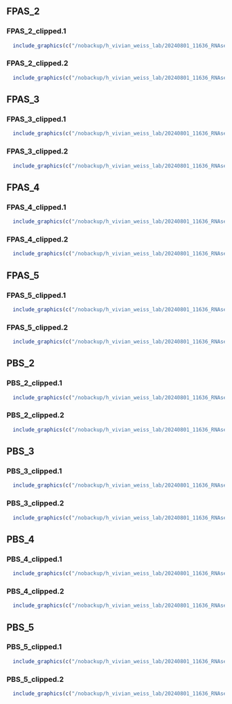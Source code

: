 
## FPAS_2


### FPAS_2_clipped.1

```r
  include_graphics(c("/nobackup/h_vivian_weiss_lab/20240801_11636_RNAseq_mouse/fastqc_post_trim/result/FPAS_2/FPAS_2_clipped.1_fastqc/Images/per_base_quality.png", "/nobackup/h_vivian_weiss_lab/20240801_11636_RNAseq_mouse/fastqc_post_trim/result/FPAS_2/FPAS_2_clipped.1_fastqc/Images/per_base_sequence_content.png", "/nobackup/h_vivian_weiss_lab/20240801_11636_RNAseq_mouse/fastqc_post_trim/result/FPAS_2/FPAS_2_clipped.1_fastqc/Images/per_sequence_quality.png", "/nobackup/h_vivian_weiss_lab/20240801_11636_RNAseq_mouse/fastqc_post_trim/result/FPAS_2/FPAS_2_clipped.1_fastqc/Images/per_sequence_gc_content.png", "/nobackup/h_vivian_weiss_lab/20240801_11636_RNAseq_mouse/fastqc_post_trim/result/FPAS_2/FPAS_2_clipped.1_fastqc/Images/per_tile_quality.png", "/nobackup/h_vivian_weiss_lab/20240801_11636_RNAseq_mouse/fastqc_post_trim/result/FPAS_2/FPAS_2_clipped.1_fastqc/Images/adapter_content.png")) 
```


### FPAS_2_clipped.2

```r
  include_graphics(c("/nobackup/h_vivian_weiss_lab/20240801_11636_RNAseq_mouse/fastqc_post_trim/result/FPAS_2/FPAS_2_clipped.2_fastqc/Images/per_base_quality.png", "/nobackup/h_vivian_weiss_lab/20240801_11636_RNAseq_mouse/fastqc_post_trim/result/FPAS_2/FPAS_2_clipped.2_fastqc/Images/per_base_sequence_content.png", "/nobackup/h_vivian_weiss_lab/20240801_11636_RNAseq_mouse/fastqc_post_trim/result/FPAS_2/FPAS_2_clipped.2_fastqc/Images/per_sequence_quality.png", "/nobackup/h_vivian_weiss_lab/20240801_11636_RNAseq_mouse/fastqc_post_trim/result/FPAS_2/FPAS_2_clipped.2_fastqc/Images/per_sequence_gc_content.png", "/nobackup/h_vivian_weiss_lab/20240801_11636_RNAseq_mouse/fastqc_post_trim/result/FPAS_2/FPAS_2_clipped.2_fastqc/Images/per_tile_quality.png", "/nobackup/h_vivian_weiss_lab/20240801_11636_RNAseq_mouse/fastqc_post_trim/result/FPAS_2/FPAS_2_clipped.2_fastqc/Images/adapter_content.png")) 
```


## FPAS_3


### FPAS_3_clipped.1

```r
  include_graphics(c("/nobackup/h_vivian_weiss_lab/20240801_11636_RNAseq_mouse/fastqc_post_trim/result/FPAS_3/FPAS_3_clipped.1_fastqc/Images/per_base_quality.png", "/nobackup/h_vivian_weiss_lab/20240801_11636_RNAseq_mouse/fastqc_post_trim/result/FPAS_3/FPAS_3_clipped.1_fastqc/Images/per_base_sequence_content.png", "/nobackup/h_vivian_weiss_lab/20240801_11636_RNAseq_mouse/fastqc_post_trim/result/FPAS_3/FPAS_3_clipped.1_fastqc/Images/per_sequence_quality.png", "/nobackup/h_vivian_weiss_lab/20240801_11636_RNAseq_mouse/fastqc_post_trim/result/FPAS_3/FPAS_3_clipped.1_fastqc/Images/per_sequence_gc_content.png", "/nobackup/h_vivian_weiss_lab/20240801_11636_RNAseq_mouse/fastqc_post_trim/result/FPAS_3/FPAS_3_clipped.1_fastqc/Images/per_tile_quality.png", "/nobackup/h_vivian_weiss_lab/20240801_11636_RNAseq_mouse/fastqc_post_trim/result/FPAS_3/FPAS_3_clipped.1_fastqc/Images/adapter_content.png")) 
```


### FPAS_3_clipped.2

```r
  include_graphics(c("/nobackup/h_vivian_weiss_lab/20240801_11636_RNAseq_mouse/fastqc_post_trim/result/FPAS_3/FPAS_3_clipped.2_fastqc/Images/per_base_quality.png", "/nobackup/h_vivian_weiss_lab/20240801_11636_RNAseq_mouse/fastqc_post_trim/result/FPAS_3/FPAS_3_clipped.2_fastqc/Images/per_base_sequence_content.png", "/nobackup/h_vivian_weiss_lab/20240801_11636_RNAseq_mouse/fastqc_post_trim/result/FPAS_3/FPAS_3_clipped.2_fastqc/Images/per_sequence_quality.png", "/nobackup/h_vivian_weiss_lab/20240801_11636_RNAseq_mouse/fastqc_post_trim/result/FPAS_3/FPAS_3_clipped.2_fastqc/Images/per_sequence_gc_content.png", "/nobackup/h_vivian_weiss_lab/20240801_11636_RNAseq_mouse/fastqc_post_trim/result/FPAS_3/FPAS_3_clipped.2_fastqc/Images/per_tile_quality.png", "/nobackup/h_vivian_weiss_lab/20240801_11636_RNAseq_mouse/fastqc_post_trim/result/FPAS_3/FPAS_3_clipped.2_fastqc/Images/adapter_content.png")) 
```


## FPAS_4


### FPAS_4_clipped.1

```r
  include_graphics(c("/nobackup/h_vivian_weiss_lab/20240801_11636_RNAseq_mouse/fastqc_post_trim/result/FPAS_4/FPAS_4_clipped.1_fastqc/Images/per_base_quality.png", "/nobackup/h_vivian_weiss_lab/20240801_11636_RNAseq_mouse/fastqc_post_trim/result/FPAS_4/FPAS_4_clipped.1_fastqc/Images/per_base_sequence_content.png", "/nobackup/h_vivian_weiss_lab/20240801_11636_RNAseq_mouse/fastqc_post_trim/result/FPAS_4/FPAS_4_clipped.1_fastqc/Images/per_sequence_quality.png", "/nobackup/h_vivian_weiss_lab/20240801_11636_RNAseq_mouse/fastqc_post_trim/result/FPAS_4/FPAS_4_clipped.1_fastqc/Images/per_sequence_gc_content.png", "/nobackup/h_vivian_weiss_lab/20240801_11636_RNAseq_mouse/fastqc_post_trim/result/FPAS_4/FPAS_4_clipped.1_fastqc/Images/per_tile_quality.png", "/nobackup/h_vivian_weiss_lab/20240801_11636_RNAseq_mouse/fastqc_post_trim/result/FPAS_4/FPAS_4_clipped.1_fastqc/Images/adapter_content.png")) 
```


### FPAS_4_clipped.2

```r
  include_graphics(c("/nobackup/h_vivian_weiss_lab/20240801_11636_RNAseq_mouse/fastqc_post_trim/result/FPAS_4/FPAS_4_clipped.2_fastqc/Images/per_base_quality.png", "/nobackup/h_vivian_weiss_lab/20240801_11636_RNAseq_mouse/fastqc_post_trim/result/FPAS_4/FPAS_4_clipped.2_fastqc/Images/per_base_sequence_content.png", "/nobackup/h_vivian_weiss_lab/20240801_11636_RNAseq_mouse/fastqc_post_trim/result/FPAS_4/FPAS_4_clipped.2_fastqc/Images/per_sequence_quality.png", "/nobackup/h_vivian_weiss_lab/20240801_11636_RNAseq_mouse/fastqc_post_trim/result/FPAS_4/FPAS_4_clipped.2_fastqc/Images/per_sequence_gc_content.png", "/nobackup/h_vivian_weiss_lab/20240801_11636_RNAseq_mouse/fastqc_post_trim/result/FPAS_4/FPAS_4_clipped.2_fastqc/Images/per_tile_quality.png", "/nobackup/h_vivian_weiss_lab/20240801_11636_RNAseq_mouse/fastqc_post_trim/result/FPAS_4/FPAS_4_clipped.2_fastqc/Images/adapter_content.png")) 
```


## FPAS_5


### FPAS_5_clipped.1

```r
  include_graphics(c("/nobackup/h_vivian_weiss_lab/20240801_11636_RNAseq_mouse/fastqc_post_trim/result/FPAS_5/FPAS_5_clipped.1_fastqc/Images/per_base_quality.png", "/nobackup/h_vivian_weiss_lab/20240801_11636_RNAseq_mouse/fastqc_post_trim/result/FPAS_5/FPAS_5_clipped.1_fastqc/Images/per_base_sequence_content.png", "/nobackup/h_vivian_weiss_lab/20240801_11636_RNAseq_mouse/fastqc_post_trim/result/FPAS_5/FPAS_5_clipped.1_fastqc/Images/per_sequence_quality.png", "/nobackup/h_vivian_weiss_lab/20240801_11636_RNAseq_mouse/fastqc_post_trim/result/FPAS_5/FPAS_5_clipped.1_fastqc/Images/per_sequence_gc_content.png", "/nobackup/h_vivian_weiss_lab/20240801_11636_RNAseq_mouse/fastqc_post_trim/result/FPAS_5/FPAS_5_clipped.1_fastqc/Images/per_tile_quality.png", "/nobackup/h_vivian_weiss_lab/20240801_11636_RNAseq_mouse/fastqc_post_trim/result/FPAS_5/FPAS_5_clipped.1_fastqc/Images/adapter_content.png")) 
```


### FPAS_5_clipped.2

```r
  include_graphics(c("/nobackup/h_vivian_weiss_lab/20240801_11636_RNAseq_mouse/fastqc_post_trim/result/FPAS_5/FPAS_5_clipped.2_fastqc/Images/per_base_quality.png", "/nobackup/h_vivian_weiss_lab/20240801_11636_RNAseq_mouse/fastqc_post_trim/result/FPAS_5/FPAS_5_clipped.2_fastqc/Images/per_base_sequence_content.png", "/nobackup/h_vivian_weiss_lab/20240801_11636_RNAseq_mouse/fastqc_post_trim/result/FPAS_5/FPAS_5_clipped.2_fastqc/Images/per_sequence_quality.png", "/nobackup/h_vivian_weiss_lab/20240801_11636_RNAseq_mouse/fastqc_post_trim/result/FPAS_5/FPAS_5_clipped.2_fastqc/Images/per_sequence_gc_content.png", "/nobackup/h_vivian_weiss_lab/20240801_11636_RNAseq_mouse/fastqc_post_trim/result/FPAS_5/FPAS_5_clipped.2_fastqc/Images/per_tile_quality.png", "/nobackup/h_vivian_weiss_lab/20240801_11636_RNAseq_mouse/fastqc_post_trim/result/FPAS_5/FPAS_5_clipped.2_fastqc/Images/adapter_content.png")) 
```


## PBS_2


### PBS_2_clipped.1

```r
  include_graphics(c("/nobackup/h_vivian_weiss_lab/20240801_11636_RNAseq_mouse/fastqc_post_trim/result/PBS_2/PBS_2_clipped.1_fastqc/Images/per_base_quality.png", "/nobackup/h_vivian_weiss_lab/20240801_11636_RNAseq_mouse/fastqc_post_trim/result/PBS_2/PBS_2_clipped.1_fastqc/Images/per_base_sequence_content.png", "/nobackup/h_vivian_weiss_lab/20240801_11636_RNAseq_mouse/fastqc_post_trim/result/PBS_2/PBS_2_clipped.1_fastqc/Images/per_sequence_quality.png", "/nobackup/h_vivian_weiss_lab/20240801_11636_RNAseq_mouse/fastqc_post_trim/result/PBS_2/PBS_2_clipped.1_fastqc/Images/per_sequence_gc_content.png", "/nobackup/h_vivian_weiss_lab/20240801_11636_RNAseq_mouse/fastqc_post_trim/result/PBS_2/PBS_2_clipped.1_fastqc/Images/per_tile_quality.png", "/nobackup/h_vivian_weiss_lab/20240801_11636_RNAseq_mouse/fastqc_post_trim/result/PBS_2/PBS_2_clipped.1_fastqc/Images/adapter_content.png")) 
```


### PBS_2_clipped.2

```r
  include_graphics(c("/nobackup/h_vivian_weiss_lab/20240801_11636_RNAseq_mouse/fastqc_post_trim/result/PBS_2/PBS_2_clipped.2_fastqc/Images/per_base_quality.png", "/nobackup/h_vivian_weiss_lab/20240801_11636_RNAseq_mouse/fastqc_post_trim/result/PBS_2/PBS_2_clipped.2_fastqc/Images/per_base_sequence_content.png", "/nobackup/h_vivian_weiss_lab/20240801_11636_RNAseq_mouse/fastqc_post_trim/result/PBS_2/PBS_2_clipped.2_fastqc/Images/per_sequence_quality.png", "/nobackup/h_vivian_weiss_lab/20240801_11636_RNAseq_mouse/fastqc_post_trim/result/PBS_2/PBS_2_clipped.2_fastqc/Images/per_sequence_gc_content.png", "/nobackup/h_vivian_weiss_lab/20240801_11636_RNAseq_mouse/fastqc_post_trim/result/PBS_2/PBS_2_clipped.2_fastqc/Images/per_tile_quality.png", "/nobackup/h_vivian_weiss_lab/20240801_11636_RNAseq_mouse/fastqc_post_trim/result/PBS_2/PBS_2_clipped.2_fastqc/Images/adapter_content.png")) 
```


## PBS_3


### PBS_3_clipped.1

```r
  include_graphics(c("/nobackup/h_vivian_weiss_lab/20240801_11636_RNAseq_mouse/fastqc_post_trim/result/PBS_3/PBS_3_clipped.1_fastqc/Images/per_base_quality.png", "/nobackup/h_vivian_weiss_lab/20240801_11636_RNAseq_mouse/fastqc_post_trim/result/PBS_3/PBS_3_clipped.1_fastqc/Images/per_base_sequence_content.png", "/nobackup/h_vivian_weiss_lab/20240801_11636_RNAseq_mouse/fastqc_post_trim/result/PBS_3/PBS_3_clipped.1_fastqc/Images/per_sequence_quality.png", "/nobackup/h_vivian_weiss_lab/20240801_11636_RNAseq_mouse/fastqc_post_trim/result/PBS_3/PBS_3_clipped.1_fastqc/Images/per_sequence_gc_content.png", "/nobackup/h_vivian_weiss_lab/20240801_11636_RNAseq_mouse/fastqc_post_trim/result/PBS_3/PBS_3_clipped.1_fastqc/Images/per_tile_quality.png", "/nobackup/h_vivian_weiss_lab/20240801_11636_RNAseq_mouse/fastqc_post_trim/result/PBS_3/PBS_3_clipped.1_fastqc/Images/adapter_content.png")) 
```


### PBS_3_clipped.2

```r
  include_graphics(c("/nobackup/h_vivian_weiss_lab/20240801_11636_RNAseq_mouse/fastqc_post_trim/result/PBS_3/PBS_3_clipped.2_fastqc/Images/per_base_quality.png", "/nobackup/h_vivian_weiss_lab/20240801_11636_RNAseq_mouse/fastqc_post_trim/result/PBS_3/PBS_3_clipped.2_fastqc/Images/per_base_sequence_content.png", "/nobackup/h_vivian_weiss_lab/20240801_11636_RNAseq_mouse/fastqc_post_trim/result/PBS_3/PBS_3_clipped.2_fastqc/Images/per_sequence_quality.png", "/nobackup/h_vivian_weiss_lab/20240801_11636_RNAseq_mouse/fastqc_post_trim/result/PBS_3/PBS_3_clipped.2_fastqc/Images/per_sequence_gc_content.png", "/nobackup/h_vivian_weiss_lab/20240801_11636_RNAseq_mouse/fastqc_post_trim/result/PBS_3/PBS_3_clipped.2_fastqc/Images/per_tile_quality.png", "/nobackup/h_vivian_weiss_lab/20240801_11636_RNAseq_mouse/fastqc_post_trim/result/PBS_3/PBS_3_clipped.2_fastqc/Images/adapter_content.png")) 
```


## PBS_4


### PBS_4_clipped.1

```r
  include_graphics(c("/nobackup/h_vivian_weiss_lab/20240801_11636_RNAseq_mouse/fastqc_post_trim/result/PBS_4/PBS_4_clipped.1_fastqc/Images/per_base_quality.png", "/nobackup/h_vivian_weiss_lab/20240801_11636_RNAseq_mouse/fastqc_post_trim/result/PBS_4/PBS_4_clipped.1_fastqc/Images/per_base_sequence_content.png", "/nobackup/h_vivian_weiss_lab/20240801_11636_RNAseq_mouse/fastqc_post_trim/result/PBS_4/PBS_4_clipped.1_fastqc/Images/per_sequence_quality.png", "/nobackup/h_vivian_weiss_lab/20240801_11636_RNAseq_mouse/fastqc_post_trim/result/PBS_4/PBS_4_clipped.1_fastqc/Images/per_sequence_gc_content.png", "/nobackup/h_vivian_weiss_lab/20240801_11636_RNAseq_mouse/fastqc_post_trim/result/PBS_4/PBS_4_clipped.1_fastqc/Images/per_tile_quality.png", "/nobackup/h_vivian_weiss_lab/20240801_11636_RNAseq_mouse/fastqc_post_trim/result/PBS_4/PBS_4_clipped.1_fastqc/Images/adapter_content.png")) 
```


### PBS_4_clipped.2

```r
  include_graphics(c("/nobackup/h_vivian_weiss_lab/20240801_11636_RNAseq_mouse/fastqc_post_trim/result/PBS_4/PBS_4_clipped.2_fastqc/Images/per_base_quality.png", "/nobackup/h_vivian_weiss_lab/20240801_11636_RNAseq_mouse/fastqc_post_trim/result/PBS_4/PBS_4_clipped.2_fastqc/Images/per_base_sequence_content.png", "/nobackup/h_vivian_weiss_lab/20240801_11636_RNAseq_mouse/fastqc_post_trim/result/PBS_4/PBS_4_clipped.2_fastqc/Images/per_sequence_quality.png", "/nobackup/h_vivian_weiss_lab/20240801_11636_RNAseq_mouse/fastqc_post_trim/result/PBS_4/PBS_4_clipped.2_fastqc/Images/per_sequence_gc_content.png", "/nobackup/h_vivian_weiss_lab/20240801_11636_RNAseq_mouse/fastqc_post_trim/result/PBS_4/PBS_4_clipped.2_fastqc/Images/per_tile_quality.png", "/nobackup/h_vivian_weiss_lab/20240801_11636_RNAseq_mouse/fastqc_post_trim/result/PBS_4/PBS_4_clipped.2_fastqc/Images/adapter_content.png")) 
```


## PBS_5


### PBS_5_clipped.1

```r
  include_graphics(c("/nobackup/h_vivian_weiss_lab/20240801_11636_RNAseq_mouse/fastqc_post_trim/result/PBS_5/PBS_5_clipped.1_fastqc/Images/per_base_quality.png", "/nobackup/h_vivian_weiss_lab/20240801_11636_RNAseq_mouse/fastqc_post_trim/result/PBS_5/PBS_5_clipped.1_fastqc/Images/per_base_sequence_content.png", "/nobackup/h_vivian_weiss_lab/20240801_11636_RNAseq_mouse/fastqc_post_trim/result/PBS_5/PBS_5_clipped.1_fastqc/Images/per_sequence_quality.png", "/nobackup/h_vivian_weiss_lab/20240801_11636_RNAseq_mouse/fastqc_post_trim/result/PBS_5/PBS_5_clipped.1_fastqc/Images/per_sequence_gc_content.png", "/nobackup/h_vivian_weiss_lab/20240801_11636_RNAseq_mouse/fastqc_post_trim/result/PBS_5/PBS_5_clipped.1_fastqc/Images/per_tile_quality.png", "/nobackup/h_vivian_weiss_lab/20240801_11636_RNAseq_mouse/fastqc_post_trim/result/PBS_5/PBS_5_clipped.1_fastqc/Images/adapter_content.png")) 
```


### PBS_5_clipped.2

```r
  include_graphics(c("/nobackup/h_vivian_weiss_lab/20240801_11636_RNAseq_mouse/fastqc_post_trim/result/PBS_5/PBS_5_clipped.2_fastqc/Images/per_base_quality.png", "/nobackup/h_vivian_weiss_lab/20240801_11636_RNAseq_mouse/fastqc_post_trim/result/PBS_5/PBS_5_clipped.2_fastqc/Images/per_base_sequence_content.png", "/nobackup/h_vivian_weiss_lab/20240801_11636_RNAseq_mouse/fastqc_post_trim/result/PBS_5/PBS_5_clipped.2_fastqc/Images/per_sequence_quality.png", "/nobackup/h_vivian_weiss_lab/20240801_11636_RNAseq_mouse/fastqc_post_trim/result/PBS_5/PBS_5_clipped.2_fastqc/Images/per_sequence_gc_content.png", "/nobackup/h_vivian_weiss_lab/20240801_11636_RNAseq_mouse/fastqc_post_trim/result/PBS_5/PBS_5_clipped.2_fastqc/Images/per_tile_quality.png", "/nobackup/h_vivian_weiss_lab/20240801_11636_RNAseq_mouse/fastqc_post_trim/result/PBS_5/PBS_5_clipped.2_fastqc/Images/adapter_content.png")) 
```

